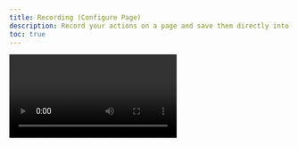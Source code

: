 ```yaml
---
title: Recording (Configure Page)
description: Record your actions on a page and save them directly into a configuration
toc: true
---
```


<Video name="recording.mp4" />

Record all clicks, inputs, and interactions on a page and convert them into a configuration.

Steps

- Right‑click anywhere on the page and select `Record/Config for the page` from the context menu.
- A record button appears at the bottom‑right of the page.
- If a configuration already exists for this page, you can choose to edit it or create a new one.
- Enter a name for the configuration.
- Perform the actions you want to automate.
- Click the record button again to stop recording and save.
